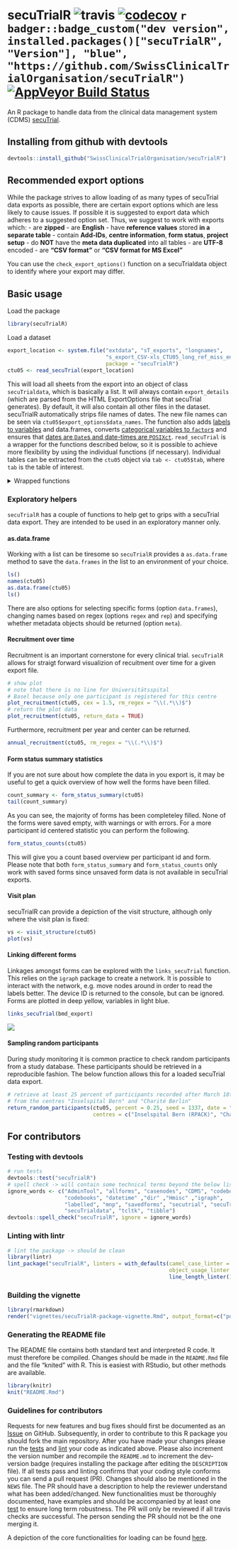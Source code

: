 
<!-- README.md is generated from README.Rmd. Please edit that file -->


# secuTrialR ![travis](https://api.travis-ci.com/SwissClinicalTrialOrganisation/secuTrialR.svg?branch=master) [![codecov](https://codecov.io/github/SwissClinicalTrialOrganisation/secuTrialR/branch/master/graphs/badge.svg)](https://codecov.io/github/SwissClinicalTrialOrganisation/secuTrialR) `r badger::badge_custom("dev version", installed.packages()["secuTrialR", "Version"], "blue", "https://github.com/SwissClinicalTrialOrganisation/secuTrialR")` [![AppVeyor Build Status](https://ci.appveyor.com/api/projects/status/github/SwissClinicalTrialOrganisation/secuTrialR?branch=master&svg=true)](https://ci.appveyor.com/project/SwissClinicalTrialOrganisation/secuTrialR)


An R package to handle data from the clinical data management system (CDMS) [secuTrial](https://www.secutrial.com/en/).

## Installing from github with devtools

```r
devtools::install_github("SwissClinicalTrialOrganisation/secuTrialR")
```

## Recommended export options

While the package strives to allow loading of as many types of secuTrial data exports
as possible, there are certain export options which are less likely to cause issues.
If possible it is suggested to export data which adheres to a suggested option set.
Thus, we suggest to work with exports which:
- are **zipped**
- are **English**
- have **reference values** stored **in a separate table**
- contain **Add-IDs**, **centre information**, **form status**, **project setup**
- do **NOT** have the **meta data duplicated** into all tables
- are **UTF-8** encoded
- are **"CSV format"** or **"CSV format for MS Excel"**

You can use the `check_export_options()` function on a secuTrialdata object to identify where your export may differ.

## Basic usage
Load the package
```r
library(secuTrialR)
```
Load a dataset 
```r
export_location <- system.file("extdata", "sT_exports", "longnames",
                               "s_export_CSV-xls_CTU05_long_ref_miss_en_utf8.zip",
                               package = "secuTrialR")
ctu05 <- read_secuTrial(export_location)
```
This will load all sheets from the export into an object of class `secuTrialdata`, which is basically a list. It will always contain `export_details` (which are parsed from the HTML ExportOptions file that secuTrial generates). By default, it will also contain all other files in the dataset. secuTrialR automatically strips file names of dates. The new file names can be seen via `ctu05$export_options$data_names`. The function also adds [labels to variables](#variable-labels) and data.frames, converts [categorical variables to `factor`s](#prepare-factors) and ensures that [dates are `Date`s and date-times are `POSIXct`](#prepare-dates).
`read_secuTrial` is a wrapper for the functions described below, so it is possible to achieve more flexibility by using the individual functions (if necessary).
Individual tables can be extracted from the `ctu05` object via `tab <- ctu05$tab`, where `tab` is the table of interest.

<details><summary>Wrapped functions</summary>


#### Load the dataset
```r
# prepare path to example export
export_location <- system.file("extdata", "sT_exports", "BMD", "s_export_CSV-xls_BMD_short_en_utf8.zip",
                               package = "secuTrialR")
# load all export data
bmd_export <- read_secuTrial_raw(data_dir = export_location)

# load a second dataset
export_location <- system.file("extdata", "sT_exports", "longnames", "s_export_CSV-xls_CTU05_long_ref_miss_en_utf8.zip",
                               package = "secuTrialR")
ctu05_raw <- read_secuTrial_raw(export_location)

# View names of the bmd_export object
names(bmd_export)
```

`read_secuTrial_raw` returns an object of class `secuTrialdata`, which is basically a list. It will always contain `export_details` (which are parsed from the HTML ExportOptions file that secuTrial generates). By default, it will also contain all other files in the dataset. secuTrialR automatically strips file names of dates. The new file names can be seen via `bmd_export$export_options$data_names`.
<!-- DEDICATED ACCESSOR FUNCTION FOR DATA_NAMES? might already be implemented in the print method -->

`bmd_export` is a list, with class `secuTrialdata`. To prevent it from printing all data to the console, a special print method returns some useful information about the objects within `bmd_export` instead. The information returned includes the original file name in the datafile, it's name in the `secuTrialdata` object, together with the number of rows and columns and a column indicating whether the object is metadata or not:
```r
bmd_export
```

Individual tables can be extracted from the `bmd_export` object via `tab <- bmd_export$tab`, where `tab` is the table of interest.
<!-- accessor function? -->


#### Variable labels
For creating tables, it is often useful to have access to variable labels. secuTrialR supports two main methods for handling them - a named list, or via variable attributes. The list approach works as follows.
```r
labs <- labels_secuTrial(bmd_export)
# query the list with the variable name of interest
labs[["age"]]

```

The attribute based approach adds labels as an attribute to a variable, which can then be accessed via `label(var)`.
```r
labelled <- label_secuTrial(bmd_export)
label(labelled$bmd$age)
```
Labels can be added to new variables or changed via 
```r
label(labelled$bmd$age) <- "Age (years)"
label(labelled$bmd$age)
```
Where units have been defined in the SecuTrial database, they can be accessed or changed analogously (here, age had no unit assigned, but we can add one).
```r
units(labelled$bmd$age)
units(labelled$bmd$age) <- "years"
units(labelled$bmd$age)
```
There is a drawback to the attribute based approach - labels will not be propagated if variables are derived and may be lost if variables are edited.

Currently, `label_secuTrial` should be used prior to `dates_secuTrial` or `factorize_secuTrial` so that labels and units are propagated to factor and date variables.


 
#### Prepare factors
It is often useful to have categorical variables as factors (R knows how to handle factors). secuTrialR can prepare factors easily.
```r
factors <- factorize_secuTrial(ctu05_raw)
```
This functions loops through each table of the dataset, creating new factor variables where necessary. The new variables are the same as the original but with `.factor` appended (i.e. a new variable called `sex.factor` would be added to the relevant form).

```r
# original variable
str(factors$ctu05baseline$gender)
# factor
str(factors$ctu05baseline$gender.factor)
# cross tabulation
table(original = factors$ctu05baseline$gender, factor = factors$ctu05baseline$gender.factor)
```


#### Prepare dates
Date(time)s are a very common data type. They cannot be easily used though in their export format. This is also easily rectified in secuTrialR:


```r
dates <- dates_secuTrial(ctu05_raw)
```

Date variables are converted to `Date` class, and datetimes are converted to `POSIXct` class. Rather than overwriting the original variable, new variables are added with the new class. This is a safetly mechanism in case `NA`s are accidentally created.

```r
dates$ctu05baseline[c(1,7), c("aspirin_start", "aspirin_start.date", "hiv_date", "hiv_date.datetime")]
```

secuTrial exports containing date variables sometimes include incomplete dates. e.g. the day or the month may be missing.
During date conversion (i.e. `dates_secuTrial()`) `secuTrialR` currently creates `NA`s from such incomplete date entries.

Incomplete dates are not approximated to exact dates, since this can lead to false conclusions and biases.
Users are, however, informed about this behaviour with a `warning()`. Subsequent approximation of incomplete dates can be manually performed.

Recommended literature on incomplete dates/date imputation:\
[Dubois and Hebert 2001](https://www.cambridge.org/core/services/aop-cambridge-core/content/view/F50311F9FFAB56176CDDC9FFBF66F655/S1041610202008025a.pdf/imputation_of_missing_dates_of_death_or_institutionalization_for_timetoevent_analyses_in_the_canadian_study_of_health_and_aging.pdf) \
[Bowman 2006](https://www.lexjansen.com/phuse/2006/po/PO11.pdf) \


#### Recommended approach if not using `read_secuTrial`

```r
f <- "PATH_TO_FILE"
d <- read_secuTrial_raw(f)
l <- label_secuTrial(d)
fa <- factorize_secuTrial(l)
dat <- dates_secuTrial(fa)

# or, if you like pipes
library(magrittr)
f <- "PATH_TO_FILE"
d <- read_secuTrial_raw(f)
dat <- d %>% 
  label_secuTrial() %>%
  factorize_secuTrial() %>%
  dates_secuTrial()
```

</details>

### Exploratory helpers
`secuTrialR` has a couple of functions to help get to grips with a secuTrial data export. They are intended to be used in an exploratory manner only.

#### as.data.frame
Working with a list can be tiresome so `secuTrialR` provides a `as.data.frame` method to save the `data.frames` in the list to an environment of your choice.

```r
ls()
names(ctu05)
as.data.frame(ctu05)
ls()
```

There are also options for selecting specific forms (option `data.frames`), changing names based on regex (options `regex` and `rep`) and specifying whether metadata objects should be returned (option `meta`).


#### Recruitment over time
Recruitment is an important cornerstone for every clinical trial. `secuTrialR` allows for straigt forward visualizion of recuitment
over time for a given export file.

```r
# show plot
# note that there is no line for Universitätsspital 
# Basel because only one participant is registered for this centre
plot_recruitment(ctu05, cex = 1.5, rm_regex = "\\(.*\\)$")
# return the plot data
plot_recruitment(ctu05, return_data = TRUE)
```

Furthermore, recruitment per year and center can be returned.

```r
annual_recruitment(ctu05, rm_regex = "\\(.*\\)$")
```


#### Form status summary statistics
If you are not sure about how complete the data in you export is, it may be useful to get a quick overview of how well the forms
have been filled.

```r
count_summary <- form_status_summary(ctu05)
tail(count_summary)
```

As you can see, the majority of forms has been completeley filled. None of the forms were saved empty, with warnings or with errors.
For a more participant id centered statistic you can perform the following.

```r
form_status_counts(ctu05)
```

This will give you a count based overview per participant id and form. Please note that both `form_status_summary` 
and `form_status_counts` only work with saved forms since unsaved form data is not available in secuTrial exports.

#### Visit plan
secuTrialR can provide a depiction of the visit structure, although only where the visit plan is fixed:
```r
vs <- visit_structure(ctu05)
plot(vs)
```
<!-- PLOT METHOD DIRECTLY FOR secuTrialdata objects? -->


#### Linking different forms

Linkages amongst forms can be explored with the `links_secuTrial` function. This relies on the `igraph` package to create a network. It is possible to interact with the network, e.g. move nodes around in order to read the labels better. The device ID is returned to the console, but can be ignored. Forms are plotted in deep yellow, variables in light blue.

```r
links_secuTrial(bmd_export)
```
![](inst/extdata/graphics/map.png)
<!-- Figure has to be generated outside of the Rmd file - resize the window and select view/"fit to screen", export it to a PDF and then convert it to a PNG -->

#### Sampling random participants

During study monitoring it is common practice to check random participants from a study database. These
participants should be retrieved in a reproducible fashion. The below function allows this for a loaded 
secuTrial data export.

```r
# retrieve at least 25 percent of participants recorded after March 18th 2019 
# from the centres "Inselspital Bern" and "Charité Berlin"
return_random_participants(ctu05, percent = 0.25, seed = 1337, date = "2019-03-18",
                           centres = c("Inselspital Bern (RPACK)", "Charité Berlin (RPACK)"))
```

## For contributors
### Testing with devtools

```r
# run tests
devtools::test("secuTrialR")
# spell check -> will contain some technical terms beyond the below list which is fine
ignore_words <- c("AdminTool", "allforms", "casenodes", "CDMS", "codebook",
                  "codebooks", "datetime" ,"dir" ,"Hmisc" ,"igraph",
                  "labelled", "mnp", "savedforms", "secutrial", "secuTrial", 
                  "secuTrialdata", "tcltk", "tibble")
devtools::spell_check("secuTrialR", ignore = ignore_words)
```

### Linting with lintr

```r
# lint the package -> should be clean
library(lintr)
lint_package("secuTrialR", linters = with_defaults(camel_case_linter = NULL,
                                                   object_usage_linter = NULL,
                                                   line_length_linter(125)))
```

### Building the vignette
```r
library(rmarkdown)
render("vignettes/secuTrialR-package-vignette.Rmd", output_format=c("pdf_document"))
```

### Generating the README file

The README file contains both standard text and interpreted R code. It must therefore be compiled. Changes should be made in the `README.Rmd` file and the file "knited" with R. This is easiest with RStudio, but other methods are available.

```r
library(knitr)
knit("README.Rmd")
```

### Guidelines for contributors

Requests for new features and bug fixes should first be documented as an [Issue](https://github.com/SwissClinicalTrialOrganisation/secuTrialR/issues) on GitHub.
Subsequently, in order to contribute to this R package you should fork the main repository.
After you have made your changes please run the 
[tests](README.md#testing-with-devtools)
and 
[lint](README.md#linting-with-lintr) your code as 
indicated above. Please also increment the version number and recompile the `README.md` to increment the dev-version badge (requires installing the package after editing the `DESCRIPTION` file). If all tests pass and linting confirms that your 
coding style conforms you can send a pull request (PR). Changes should also be mentioned in the `NEWS` file.
The PR should have a description to help the reviewer understand what has been 
added/changed. New functionalities must be thoroughly documented, have examples 
and should be accompanied by at least one [test](tests/testthat/) to ensure long term 
robustness. The PR will only be reviewed if all travis checks are successful. 
The person sending the PR should not be the one merging it.

A depiction of the core functionalities for loading can be found [here](inst/extdata/graphics/secuTrialR.png).

